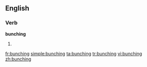 ==English==

===Verb===
'''bunching'''

# {{present participle of|[[bunch]]}}

[[fr:bunching]]
[[simple:bunching]]
[[ta:bunching]]
[[tr:bunching]]
[[vi:bunching]]
[[zh:bunching]]